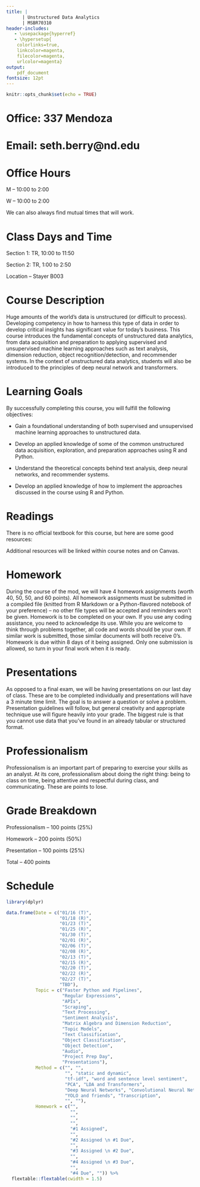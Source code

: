 ```yaml
---
title: |  
      | Unstructured Data Analytics
      | MSBR70310
header-includes:
   - \usepackage{hyperref}
   - \hypersetup{
    colorlinks=true,
    linkcolor=magenta,
    filecolor=magenta,      
    urlcolor=magenta}
output:
    pdf_document
fontsize: 12pt
---
```


```r
knitr::opts_chunk$set(echo = TRUE)
```

# Office: 337 Mendoza

# Email: seth.berry@nd.edu

# Office Hours

M -- 10:00 to 2:00

W -- 10:00 to 2:00

We can also always find mutual times that will work.

# Class Days and Time

Section 1: TR, 10:00 to 11:50

Section 2: TR, 1:00 to 2:50

Location -- Stayer B003

# Course Description

Huge amounts of the world’s data is unstructured (or difficult to process). Developing competency in how to harness this type of data in order to develop critical insights has significant value for today’s business. This course introduces the fundamental concepts of unstructured data analytics, from data acquisition and preparation to applying supervised and unsupervised machine learning approaches such as text analysis, dimension reduction, object recognition/detection, and recommender systems. In the context of unstructured data analytics, students will also be introduced to the principles of deep neural network and transformers.

# Learning Goals

By successfully completing this course, you will fulfill the following objectives:

- Gain a foundational understanding of both supervised and unsupervised machine learning approaches to unstructured data.

- Develop an applied knowledge of some of the common unstructured data acquisition, exploration, and preparation approaches using R and Python.

- Understand the theoretical concepts behind text analysis, deep neural networks, and recommender systems.

- Develop an applied knowledge of how to implement the approaches discussed in the course using R and Python.
  
# Readings

There is no official textbook for this course, but here are some good resources:

\href{https://www.tidytextmining.com/}{Text Mining with R}

\href{https://r4ds.had.co.nz/}{R for Data Science}

\href{https://swcarpentry.github.io/r-novice-inflammation/02-func-R/}{Creating Functions}

Additional resources will be linked within course notes and on Canvas.

# Homework

During the course of the mod, we will have 4 homework assignments (worth 40, 50, 50, and 60 points). All homework assignments must be submitted in a compiled file (knitted from R Markdown or a Python-flavored notebook of your preference) -- no other file types will be accepted and reminders won't be given. Homework is to be completed on your own. If you use any coding assistance, you need to acknowledge its use. While you are welcome to think through problems together, all code and words should be your own. If similar work is submitted, those similar documents will both receive 0's. Homework is due within 8 days of it being assigned. Only one submission is allowed, so turn in your final work when it is ready. 

# Presentations

As opposed to a final exam, we will be having presentations on our last day of class. These are to be completed individually and presentations will have a 3 minute time limit. The goal is to answer a question or solve a problem. Presentation guidelines will follow, but general creativity and appropriate technique use will figure heavily into your grade. The biggest rule is that you cannot use data that you've found in an already tabular or structured format.

# Professionalism

Professionalism is an important part of preparing to exercise your skills as an analyst. At its core, professionalism about doing the right thing: being to class on time, being attentive and respectful during class, and communicating. These are points to lose.  

# Grade Breakdown

Professionalism -- 100 points (25%)

Homework -- 200 points (50%)

Presentation -- 100 points (25%)

Total -- 400 points

# Schedule

```r
library(dplyr)

data.frame(Date = c("01/16 (T)", 
                    "01/18 (R)", 
                    "01/23 (T)", 
                    "01/25 (R)", 
                    "01/30 (T)", 
                    "02/01 (R)", 
                    "02/06 (T)", 
                    "02/08 (R)", 
                    "02/13 (T)", 
                    "02/15 (R)",
                    "02/20 (T)",
                    "02/22 (R)", 
                    "02/27 (T)", 
                    "TBD"), 
           Topic = c("Faster Python and Pipelines",
                     "Regular Expressions",
                     "APIs", 
                     "Scraping",
                     "Text Processing", 
                     "Sentiment Analysis",
                     "Matrix Algebra and Dimension Reduction",
                     "Topic Models",
                     "Text Classification",
                     "Object Classification",
                     "Object Detection",
                     "Audio",
                     "Project Prep Day", 
                     "Presentations"),
           Method = c("", "", 
                      "", "static and dynamic",
                      "tf-idf", "word and sentence level sentiment",
                      "PCA", "LDA and Transformers",
                      "Deep Neural Networks", "Convolutional Neural Networks",
                      "YOLO and friends", "Transcription",
                      "", ""),
           Homework = c("", 
                        "", 
                        "", 
                        "",
                        "#1 Assigned",
                        "",
                        "#2 Assigned \n #1 Due",
                        "",
                        "#3 Assigned \n #2 Due",
                        "",
                        "#4 Assigned \n #3 Due", 
                        "", 
                        "#4 Due", "")) %>%
  flextable::flextable(cwidth = 1.5)
```